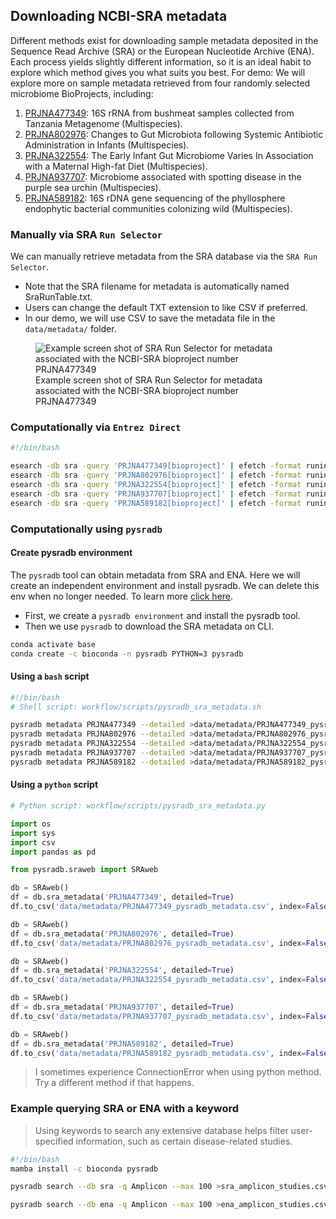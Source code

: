 ## Downloading NCBI-SRA metadata
Different methods exist for downloading sample metadata deposited in the Sequence Read Archive (SRA) or the European Nucleotide Archive (ENA). Each process yields slightly different information, so it is an ideal habit to explore which method gives you what suits you best.
For demo: We will explore more on sample metadata retrieved from four randomly selected microbiome BioProjects, including: 

1. [PRJNA477349](https://www.ncbi.nlm.nih.gov/sra/?term=PRJNA477349): 16S rRNA from bushmeat samples collected from Tanzania Metagenome (Multispecies). 
2. [PRJNA802976](https://www.ncbi.nlm.nih.gov/sra/?term=PRJNA802976): Changes to Gut Microbiota following Systemic Antibiotic Administration in Infants (Multispecies). 
3. [PRJNA322554](https://www.ncbi.nlm.nih.gov/sra/?term=PRJNA322554): The Early Infant Gut Microbiome Varies In Association with a Maternal High-fat Diet (Multispecies).
4. [PRJNA937707](https://www.ncbi.nlm.nih.gov/sra/?term=PRJNA937707): Microbiome associated with spotting disease in the purple sea urchin (Multispecies).
5. [PRJNA589182](https://www.ncbi.nlm.nih.gov/sra/?term=PRJNA589182): 16S rDNA gene sequencing of the phyllosphere endophytic bacterial communities colonizing wild (Multispecies).


### Manually via SRA `Run Selector`
We can manually retrieve metadata from the SRA database via the `SRA Run Selector`. 

- Note that the SRA filename for metadata is automatically named SraRunTable.txt.
- Users can change the default TXT extension to like CSV if preferred.
- In our demo, we will use CSV to save the metadata file in the `data/metadata/` folder.

![Example screen shot of SRA Run Selector for metadata associated with the NCBI-SRA bioproject number PRJNA477349](images/sra_run_selector.png){#runselector}


### Computationally via `Entrez Direct`
```bash
#!/bin/bash

esearch -db sra -query 'PRJNA477349[bioproject]' | efetch -format runinfo >data/metadata/runinfo_PRJNA477349_metadata.csv;
esearch -db sra -query 'PRJNA802976[bioproject]' | efetch -format runinfo >data/metadata/runinfo_PRJNA802976_metadata.csv;
esearch -db sra -query 'PRJNA322554[bioproject]' | efetch -format runinfo >data/metadata/runinfo_PRJNA322554_metadata.csv;
esearch -db sra -query 'PRJNA937707[bioproject]' | efetch -format runinfo >data/metadata/runinfo_PRJNA937707_metadata.csv;
esearch -db sra -query 'PRJNA589182[bioproject]' | efetch -format runinfo >data/metadata/runinfo_PRJNA589182_metadata.csv;
```

### Computationally using `pysradb`

#### Create pysradb environment
The `pysradb` tool can obtain metadata from SRA and ENA. Here we will create an independent environment and install pysradb. We can delete this env when no longer needed.
To learn more [click here](https://saket-choudhary.me/pysradb/quickstart.html).

- First, we create a `pysradb environment` and install the pysradb tool.
- Then we use `pysradb` to download the SRA metadata on CLI.

```bash
conda activate base
conda create -c bioconda -n pysradb PYTHON=3 pysradb
```

#### Using a `bash` script
```bash
#!/bin/bash
# Shell script: workflow/scripts/pysradb_sra_metadata.sh

pysradb metadata PRJNA477349 --detailed >data/metadata/PRJNA477349_pysradb.csv
pysradb metadata PRJNA802976 --detailed >data/metadata/PRJNA802976_pysradb.csv
pysradb metadata PRJNA322554 --detailed >data/metadata/PRJNA322554_pysradb.csv
pysradb metadata PRJNA937707 --detailed >data/metadata/PRJNA937707_pysradb.csv
pysradb metadata PRJNA589182 --detailed >data/metadata/PRJNA589182_pysradb.csv
```

#### Using a `python` script
```python
# Python script: workflow/scripts/pysradb_sra_metadata.py

import os
import sys
import csv
import pandas as pd

from pysradb.sraweb import SRAweb

db = SRAweb()
df = db.sra_metadata('PRJNA477349', detailed=True)
df.to_csv('data/metadata/PRJNA477349_pysradb_metadata.csv', index=False)

db = SRAweb()
df = db.sra_metadata('PRJNA802976', detailed=True)
df.to_csv('data/metadata/PRJNA802976_pysradb_metadata.csv', index=False)

db = SRAweb()
df = db.sra_metadata('PRJNA322554', detailed=True)
df.to_csv('data/metadata/PRJNA322554_pysradb_metadata.csv', index=False)

db = SRAweb()
df = db.sra_metadata('PRJNA937707', detailed=True)
df.to_csv('data/metadata/PRJNA937707_pysradb_metadata.csv', index=False)

db = SRAweb()
df = db.sra_metadata('PRJNA589182', detailed=True)
df.to_csv('data/metadata/PRJNA589182_pysradb_metadata.csv', index=False)
```
> I sometimes experience ConnectionError when using python method. Try a different method if that happens.


### Example querying SRA or ENA with a keyword
> Using keywords to search any extensive database helps filter user-specified information, such as certain disease-related studies. 

```bash
#!/bin/bash
mamba install -c bioconda pysradb

pysradb search --db sra -q Amplicon --max 100 >sra_amplicon_studies.csv

pysradb search --db ena -q Amplicon --max 100 >ena_amplicon_studies.csv
```
